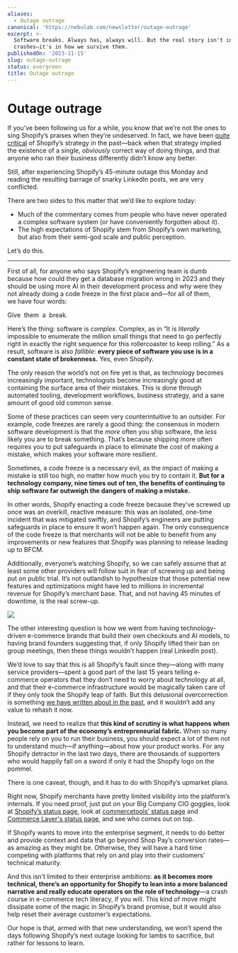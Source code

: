 ```yaml
---
aliases:
  - Outage outrage
canonical: 'https://nebulab.com/newsletter/outage-outrage'
excerpt: >-
  Software breaks. Always has, always will. But the real story isn't in the
  crashes—it's in how we survive them.
publishedOn: '2023-11-15'
slug: outage-outrage
status: evergreen
title: Outage outrage
---
```

# Outage outrage

If you’ve been following us for a while, you know that we’re not the ones to sing Shopify’s praises when they’re undeserved. In fact, we have been [quite critical](https://mailchi.mp/nebulab/the-playbook-delusion) of Shopify’s strategy in the past—back when that strategy implied the existence of a single, _obviously_ correct way of doing things, and that anyone who ran their business differently didn’t know any better.

Still, after experiencing Shopify’s 45-minute outage this Monday and reading the resulting barrage of snarky LinkedIn posts, we are very conflicted.

There are two sides to this matter that we’d like to explore today:

- Much of the commentary comes from people who have never operated a complex software system (or have conveniently forgotten about it).
- The high expectations of Shopify stem from Shopify’s own marketing, but also from their semi-god scale and public perception.

Let’s do this.

---

First of all, for anyone who says Shopify’s engineering team is dumb because how could they get a database migration wrong in 2023 and they should be using more AI in their development process and why were they not already doing a code freeze in the first place and—for all of them, we have four words:

Give  them  a  break.

Here’s the thing: software is _complex_. Complex, as in “It is _literally_ impossible to enumerate the million small things that need to go perfectly right in exactly the right sequence for this rollercoaster to keep rolling.” As a result, software is also _fallible_: **every piece of software you use is in a constant state of brokenness.** Yes, even Shopify.

The only reason the world’s not on fire yet is that, as technology becomes increasingly important, technologists become increasingly good at containing the surface area of their mistakes. This is done through automated tooling, development workflows, business strategy, and a sane amount of good old common sense.

Some of these practices can seem very counterintuitive to an outsider. For example, code freezes are rarely a good thing: the consensus in modern software development is that the _more_ often you ship software, the _less_ likely you are to break something. That’s because shipping more often requires you to put safeguards in place to eliminate the cost of making a mistake, which makes your software more resilient.

Sometimes, a code freeze is a necessary evil, as the impact of making a mistake is still too high, no matter how much you try to contain it. **But for a technology company, nine times out of ten, the benefits of continuing to ship software far outweigh the dangers of making a mistake.**

In other words, Shopify enacting a code freeze because they’ve screwed up once was an overkill, reactive measure: this was an isolated, one-time incident that was mitigated swiftly, and Shopify’s engineers are putting safeguards in place to ensure it won’t happen again. The only consequence of the code freeze is that merchants will not be able to benefit from any improvements or new features that Shopify was planning to release leading up to BFCM.

Additionally, everyone’s watching Shopify, so we can safely assume that at least some other providers will follow suit in fear of screwing up and being put on public trial. It’s not outlandish to hypothesize that those potential new features and optimizations might have led to millions in incremental revenue for Shopify’s merchant base. That, and not having 45 minutes of downtime, is the real screw-up.

![](https://mcusercontent.com/679f4835b2683d59bc5762ec3/images/3ef53c5e-78ee-e5a3-2ab7-7b50c9a7705a.png)

The other interesting question is how we went from having technology-driven e-commerce brands that build their own checkouts and AI models, to having brand founders suggesting that, if only Shopify lifted their ban on group meetings, then these things wouldn’t happen (real LinkedIn post).

We’d love to say that this is all Shopify’s fault since they—along with many service providers—spent a good part of the last 15 years telling e-commerce operators that they don’t need to worry about technology at all, and that their e-commerce infrastructure would be magically taken care of if they only took the Shopify leap of faith. But this delusional overcorrection is something [we have written about in the past](https://mailchi.mp/nebulab/the-playbook-delusion), and it wouldn’t add any value to rehash it now.

Instead, we need to realize that **this kind of scrutiny is what happens when you become part of the economy’s entrepreneurial fabric.** When so many people rely on you to run their business, you should expect a lot of them not to understand much—if anything—about how your product works. For any Shopify detractor in the last two days, there are thousands of supporters who would happily fall on a sword if only it had the Shopify logo on the pommel.

There is one caveat, though, and it has to do with Shopify’s upmarket plans.

Right now, Shopify merchants have pretty limited visibility into the platform’s internals. If you need proof, just put on your Big Company CIO goggles, look at [Shopify’s status page](https://www.shopifystatus.com/), look at [commercetools’ status page](https://status.commercetools.com/) and [Commerce Layer's status page](https://status.commercelayer.io/), and see who comes out on top.

If Shopify wants to move into the enterprise segment, it needs to do better and provide context and data that go beyond Shop Pay’s conversion rates—as amazing as they might be. Otherwise, they will have a hard time competing with platforms that rely on and play into their customers’ technical maturity.

And this isn’t limited to their enterprise ambitions: **as it becomes more technical, there’s an opportunity for Shopify to lean into a more balanced narrative and really educate operators on the role of technology**—a crash course in e-commerce tech literacy, if you will. This kind of move might dissipate some of the magic in Shopify’s brand promise, but it would also help reset their average customer’s expectations.

Our hope is that, armed with that new understanding, we won’t spend the days following Shopify’s next outage looking for lambs to sacrifice, but rather for lessons to learn.
